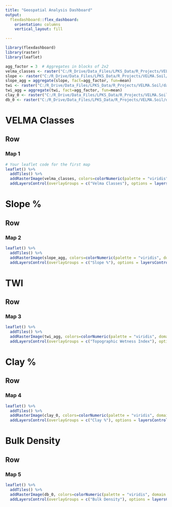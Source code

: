 ```yaml
---
title: "Geospatial Analysis Dashboard"
output: 
  flexdashboard::flex_dashboard:
    orientation: columns
    vertical_layout: fill

---
```


```r
library(flexdashboard)
library(raster)
library(leaflet)
```

```r
agg_factor = 3  # Aggregates in blocks of 2x2
velma_classes <- raster("C:/R_Drive/Data_Files/LPKS_Data/R_Projects/VELMA.Soil/data/raw_data/velma_soil_classes.tif")
slope <- raster("C:/R_Drive/Data_Files/LPKS_Data/R_Projects/VELMA.Soil/data/raw_data/slope_gr.tif")
slope_agg = aggregate(slope, fact=agg_factor, fun=mean)
twi <- raster("C:/R_Drive/Data_Files/LPKS_Data/R_Projects/VELMA.Soil/data/raw_data/twi_gr.tif")
twi_agg = aggregate(twi, fact=agg_factor, fun=mean)
clay_0 <- raster("C:/R_Drive/Data_Files/LPKS_Data/R_Projects/VELMA.Soil/data/raw_data/clay_0_Snohomish_UTM.tif")
db_0 <- raster("C:/R_Drive/Data_Files/LPKS_Data/R_Projects/VELMA.Soil/data/raw_data/db_0_Snohomish_UTM.tif")
```

VELMA Classes
=====================================

Row {data-height=650}
-------------------------------------

### Map 1

```r
# Your leaflet code for the first map
leaflet() %>% 
  addTiles() %>% 
  addRasterImage(velma_classes, colors=colorNumeric(palette = "viridis", domain = NULL), opacity = 0.8) %>%
  addLayersControl(overlayGroups = c("Velma Classes"), options = layersControlOptions(collapsed = FALSE))
```

Slope %
=====================================

Row {data-height=650}
-------------------------------------

### Map 2

```r
leaflet() %>% 
  addTiles() %>% 
  addRasterImage(slope_agg, colors=colorNumeric(palette = "viridis", domain = NULL), opacity = 0.8) %>%
  addLayersControl(overlayGroups = c("Slope %"), options = layersControlOptions(collapsed = FALSE))
```


TWI
=====================================

Row {data-height=650}
-------------------------------------

### Map 3
```r
leaflet() %>% 
  addTiles() %>% 
  addRasterImage(twi_agg, colors=colorNumeric(palette = "viridis", domain = NULL), opacity = 0.8) %>%
  addLayersControl(overlayGroups = c("Topographic Wetness Index"), options = layersControlOptions(collapsed = FALSE))

```
Clay %
=====================================

Row {data-height=650}
-------------------------------------

### Map 4
```r
leaflet() %>% 
  addTiles() %>% 
  addRasterImage(clay_0, colors=colorNumeric(palette = "viridis", domain = NULL), opacity = 0.8) %>%
  addLayersControl(overlayGroups = c("Clay %"), options = layersControlOptions(collapsed = FALSE))
```
Bulk Density
=====================================

Row {data-height=650}
-------------------------------------

### Map 5
```r
leaflet() %>% 
  addTiles() %>% 
  addRasterImage(db_0, colors=colorNumeric(palette = "viridis", domain = NULL), opacity = 0.8) %>%
  addLayersControl(overlayGroups = c("Bulk Density"), options = layersControlOptions(collapsed = FALSE))
```


